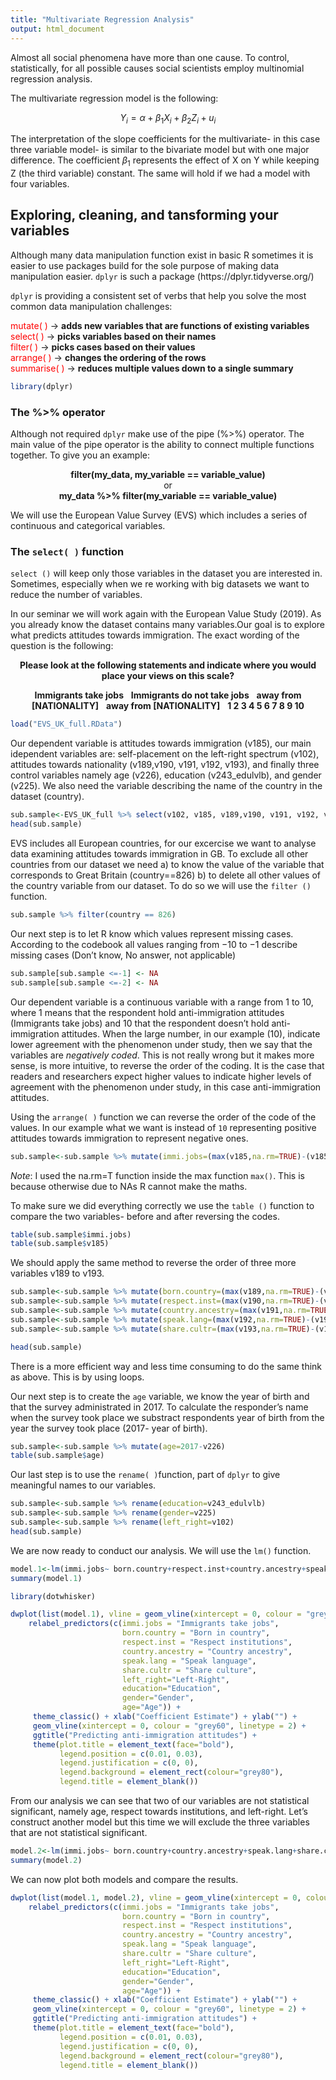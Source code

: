 ```yaml
---
title: "Multivariate Regression Analysis"
output: html_document
---
```



Almost all social phenomena have more than one cause. To control, statistically, for all possible causes social scientists employ multinomial regression analysis.

The multivariate regression model is the following:

<center>

$Y_{i}=\alpha+\beta_{1}X_{i}+ \beta_{2}Z_{i}+ u_{i}$ 

</center>

The interpretation of the slope coefficients for the multivariate- in this case three variable model- is similar to the bivariate model but with one major difference. The coefficient $\beta_{1}$ represents the effect of X on Y while keeping Z (the third variable) constant. The same will hold if we had a model with four variables. 



## Exploring, cleaning, and tansforming your variables

Although many data manipulation function exist in basic R sometimes it is easier to use packages build for the sole purpose of making data manipulation easier. `dplyr` is such a package (https://dplyr.tidyverse.org/) 

`dplyr` is providing a consistent set of verbs that help you solve the most common data manipulation challenges: 


<span style="color:red"> mutate( ) </span> $\rightarrow$  **adds new variables that are functions of existing variables** \
<span style="color:red"> select( ) </span> $\rightarrow$  **picks variables based on their names** \
<span style="color:red"> filter( ) </span> $\rightarrow$   **picks cases based on their values** \
<span style="color:red"> arrange( ) </span> $\rightarrow$   **changes the ordering of the rows** \
<span style="color:red"> summarise( ) </span> $\rightarrow$  **reduces multiple values down to a single summary** \


```r
library(dplyr)
```




### The %>% operator 

Although not required `dplyr` make use of the pipe (%>%) operator. The main value of the pipe operator is the ability to connect multiple functions together. To give you an example:

<center>

**filter(my_data, my_variable == variable_value)** \
or \
**my_data %>% filter(my_variable == variable_value)** \

</center>


We will use the European Value Survey (EVS) which includes a series of continuous and categorical variables.

### The `select( )` function

`select ()` will keep only those variables in the dataset you are interested in. Sometimes, especially when we re working with big datasets we want to reduce the number of variables. 


In our seminar we will work again with the European Value Study (2019). As you already know the dataset contains many variables.Our goal is to explore what predicts attitudes towards immigration.  The exact wording of the question is the following:


<center>
**Please look at the following statements and indicate where you would place your views on this scale?** 

**Immigrants take jobs** \                             **Immigrants do not take jobs** \ 
**away from [NATIONALITY]** \                            **away from [NATIONALITY]** \ 
                        **1   2   3   4   5   6   7   8   9   10** \

</center>


```r
load("EVS_UK_full.RData")
```

Our dependent variable is attitudes towards immigration (v185), our main idependent variables are: self-placement on the left-right spectrum (v102), attitudes towards nationality (v189,v190, v191, v192, v193), and finally three control variables namely age (v226), education (v243_edulvlb), and gender (v225). We also need the variable describing the name of the country in the dataset (country).

```r
sub.sample<-EVS_UK_full %>% select(v102, v185, v189,v190, v191, v192, v193, v225, v226,v243_edulvlb,country)
head(sub.sample)
```

EVS includes all European countries, for our excercise we want to analyse data examining attitudes towards immigration in GB. To exclude all other countries from our dataset we need a) to know the value of the variable that corresponds to Great Britain (country==826) b) to delete all other values of the country variable from our dataset. To do so we will use the `filter ()` function. 

```r
sub.sample %>% filter(country == 826) 
```

Our next step is to let R know which values represent missing cases. According to the codebook all values ranging from $-10$ to $-1$ describe missing cases (Don't know, No answer, not applicable)

```r
sub.sample[sub.sample <=-1] <- NA
sub.sample[sub.sample <=-2] <- NA
```


Our dependent variable is a continuous variable with a range from 1 to 10, where 1 means that the respondent hold anti-immigration attitudes (Immigrants take jobs)  and 10 that the respondent doesn't hold anti-immigration attitudes. When the large number, in our example (10), indicate lower agreement with the phenomenon under study, then we say that the variables are _negatively coded_. This is not really wrong but it makes more sense, is more intuitive, to reverse the order of the coding. It is the case that readers and researchers expect higher values to indicate higher levels of agreement with the phenomenon under study, in this case anti-immigration attitudes.


Using the `arrange( )` function we can reverse the order of the code of the values. In our example what we want is instead of `10` representing positive attitudes towards immigration to represent negative ones.

```r
sub.sample<-sub.sample %>% mutate(immi.jobs=(max(v185,na.rm=TRUE)-(v185)))
```
*Note*: I used the na.rm=T function inside the max function `max()`. This is because otherwise due to NAs R cannot make the maths.

To make sure we did everything correctly we use the `table ()` function to compare the two variables- before and after reversing the codes.

```r
table(sub.sample$immi.jobs)
table(sub.sample$v185)
```

We should apply the same method to reverse the order of three more variables v189 to v193. 

```r
sub.sample<-sub.sample %>% mutate(born.country=(max(v189,na.rm=TRUE)-(v189)))
sub.sample<-sub.sample %>% mutate(respect.inst=(max(v190,na.rm=TRUE)-(v190)))
sub.sample<-sub.sample %>% mutate(country.ancestry=(max(v191,na.rm=TRUE)-(v191)))
sub.sample<-sub.sample %>% mutate(speak.lang=(max(v192,na.rm=TRUE)-(v192)))
sub.sample<-sub.sample %>% mutate(share.cultr=(max(v193,na.rm=TRUE)-(v193)))

head(sub.sample)
```


There is a more efficient way and less time consuming to do the same think as above. This is by using loops.


Our next step is to create the `age` variable, we know the year of birth and that the survey administrated in 2017. To calculate the responder's name when the survey took place we substract respondents year of birth from the year the survey took place (2017- year of birth).  

```r
sub.sample<-sub.sample %>% mutate(age=2017-v226)
table(sub.sample$age)
```

Our last step is to use the `rename( )`function, part of `dplyr` to give meaningful names to our variables.

```r
sub.sample<-sub.sample %>% rename(education=v243_edulvlb)
sub.sample<-sub.sample %>% rename(gender=v225)
sub.sample<-sub.sample %>% rename(left_right=v102)
head(sub.sample)
```


We are now ready to conduct our analysis. We will use the `lm()` function.

```r
model.1<-lm(immi.jobs~ born.country+respect.inst+country.ancestry+speak.lang+share.cultr+left_right+education+gender+age,data=sub.sample)
summary(model.1)
```

```r
library(dotwhisker)
```

```r
dwplot(list(model.1), vline = geom_vline(xintercept = 0, colour = "grey60", linetype = 2)) %>% # plot line at zero _behind_ coefs
    relabel_predictors(c(immi.jobs = "Immigrants take jobs",                       
                         born.country = "Born in country", 
                         respect.inst = "Respect institutions", 
                         country.ancestry = "Country ancestry", 
                         speak.lang = "Speak language", 
                         share.cultr = "Share culture",
                         left_right="Left-Right",
                         education="Education",
                         gender="Gender",
                         age="Age")) +
     theme_classic() + xlab("Coefficient Estimate") + ylab("") +
     geom_vline(xintercept = 0, colour = "grey60", linetype = 2) +
     ggtitle("Predicting anti-immigration attitudes") +
     theme(plot.title = element_text(face="bold"),
           legend.position = c(0.01, 0.03),
           legend.justification = c(0, 0), 
           legend.background = element_rect(colour="grey80"),
           legend.title = element_blank()) 

```

From our analysis we can see that two of our variables are not statistical significant, namely age, respect towards institutions, and left-right. Let's construct another model but this time we will exclude the three variables that are not statistical significant. 


```r
model.2<-lm(immi.jobs~ born.country+country.ancestry+speak.lang+share.cultr+education+gender,data=sub.sample)
summary(model.2)
```

We can now plot both models and compare the results.

```r
dwplot(list(model.1, model.2), vline = geom_vline(xintercept = 0, colour = "grey60", linetype = 2)) %>% # plot line at zero _behind_ coefs
    relabel_predictors(c(immi.jobs = "Immigrants take jobs",                       
                         born.country = "Born in country", 
                         respect.inst = "Respect institutions", 
                         country.ancestry = "Country ancestry", 
                         speak.lang = "Speak language", 
                         share.cultr = "Share culture",
                         left_right="Left-Right",
                         education="Education",
                         gender="Gender",
                         age="Age")) +
     theme_classic() + xlab("Coefficient Estimate") + ylab("") +
     geom_vline(xintercept = 0, colour = "grey60", linetype = 2) +
     ggtitle("Predicting anti-immigration attitudes") +
     theme(plot.title = element_text(face="bold"),
           legend.position = c(0.01, 0.03),
           legend.justification = c(0, 0), 
           legend.background = element_rect(colour="grey80"),
           legend.title = element_blank()) 
```